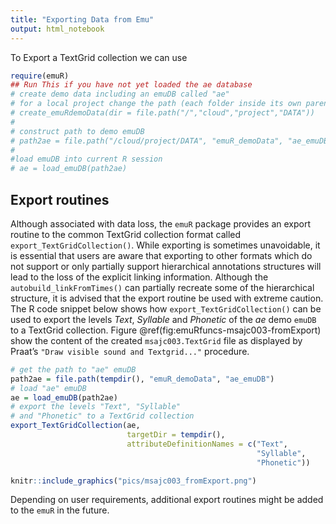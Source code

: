 ```yaml
---
title: "Exporting Data from Emu"
output: html_notebook
---
```


To Export a TextGrid collection we can use 

```r
require(emuR)
## Run This if you have not yet loaded the ae database
# create demo data including an emuDB called "ae"
# for a local project change the path (each folder inside its own parentheses)
# create_emuRdemoData(dir = file.path("/","cloud","project","DATA"))
#
# construct path to demo emuDB
# path2ae = file.path("/cloud/project/DATA", "emuR_demoData", "ae_emuDB")
#
#load emuDB into current R session
# ae = load_emuDB(path2ae)
```
## Export routines {#sec:emuRpackageDetails-exportRoutines}

Although associated with data loss, the `emuR` package provides an export routine to the common TextGrid collection format called `export_TextGridCollection()`. While exporting is sometimes unavoidable, it is essential that users are aware that exporting to other formats which do not support or only partially support hierarchical annotations structures will lead to the loss of the explicit linking information. Although the `autobuild_linkFromTimes()` can partially recreate some of the hierarchical structure, it is advised that the export routine be used with extreme caution. The R code snippet below shows how `export_TextGridCollection()` can be used to export the levels *Text*, *Syllable* and *Phonetic* of the *ae* demo `emuDB` to a TextGrid collection. Figure \@ref(fig:emuRfuncs-msajc003-fromExport) show the content of the created `msajc003.TextGrid` file as displayed by Praat's `"Draw visible sound and Textgrid..."` procedure.


```r
# get the path to "ae" emuDB
path2ae = file.path(tempdir(), "emuR_demoData", "ae_emuDB")
# load "ae" emuDB
ae = load_emuDB(path2ae)
# export the levels "Text", "Syllable"
# and "Phonetic" to a TextGrid collection
export_TextGridCollection(ae,
                          targetDir = tempdir(),
                          attributeDefinitionNames = c("Text",
                                                       "Syllable",
                                                       "Phonetic"))
```



```r
knitr::include_graphics("pics/msajc003_fromExport.png")
```

Depending on user requirements, additional export routines might be added to the `emuR` in the future.

